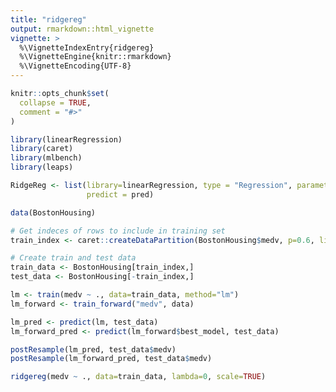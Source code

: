 ```yaml
---
title: "ridgereg"
output: rmarkdown::html_vignette
vignette: >
  %\VignetteIndexEntry{ridgereg}
  %\VignetteEngine{knitr::rmarkdown}
  %\VignetteEncoding{UTF-8}
---
```


```r
knitr::opts_chunk$set(
  collapse = TRUE,
  comment = "#>"
)
```

```r
library(linearRegression)
library(caret)
library(mlbench)
library(leaps)
```

```r
RidgeReg <- list(library=linearRegression, type = "Regression", parameters = "lambda", fit = ridgereg, 
                 predict = pred)
```

```r
data(BostonHousing)

# Get indeces of rows to include in training set
train_index <- caret::createDataPartition(BostonHousing$medv, p=0.6, list=FALSE, times=1)

# Create train and test data
train_data <- BostonHousing[train_index,]
test_data <- BostonHousing[-train_index,]

lm <- train(medv ~ ., data=train_data, method="lm")
lm_forward <- train_forward("medv", data)

lm_pred <- predict(lm, test_data)
lm_forward_pred <- predict(lm_forward$best_model, test_data)

postResample(lm_pred, test_data$medv)
postResample(lm_forward_pred, test_data$medv)

ridgereg(medv ~ ., data=train_data, lambda=0, scale=TRUE)
```
